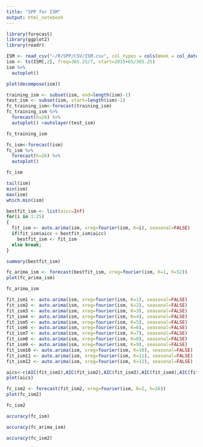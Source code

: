 ```yaml
---
title: "SPP for ISM"
output: html_notebook
---
```


```r
library(forecast)
library(ggplot2)
library(readr)
```

```r
ISM <- read_csv("~/R/SPP/CSV/ISM.csv", col_types = cols(Week = col_date(format = "%Y-%m-%d")))
ism <- ts(ISM[,2], freq=365.25/7, start=2015+65/365.25)
ism %>%
  autoplot()
```

```r
plot(decompose(ism))
```

```r
training_ism <- subset(ism, end=length(ism)-1)
test_ism <- subset(ism, start=length(ism)-1)
fc_training_ism<-forecast(training_ism)
fc_training_ism %>%
  forecast(h=26) %>%
  autoplot() +autolayer(test_ism)
```

```r
fc_training_ism
```

```r
fc_ism<-forecast(ism)
fc_ism %>%
  forecast(h=26) %>%
  autoplot()
```

```r
fc_ism
```

```r
tail(ism)
min(ism)
max(ism)
which.min(ism)
```

```r
bestfit_ism <- list(aicc=Inf)
for(i in 1:25)
{
  fit_ism <- auto.arima(ism, xreg=fourier(ism, K=i), seasonal=FALSE)
  if(fit_ism$aicc < bestfit_ism$aicc)
    bestfit_ism <- fit_ism
  else break;
}
```

```r
summary(bestfit_ism)
```

```r
fc_arima_ism <- forecast(bestfit_ism, xreg=fourier(ism, K=1, h=52))
plot(fc_arima_ism)
```

```r
fc_arima_ism
```

```r
fit_ism1 <- auto.arima(ism, xreg=fourier(ism, K=1), seasonal=FALSE)
fit_ism2 <- auto.arima(ism, xreg=fourier(ism, K=2), seasonal=FALSE)
fit_ism3 <- auto.arima(ism, xreg=fourier(ism, K=3), seasonal=FALSE)
fit_ism4 <- auto.arima(ism, xreg=fourier(ism, K=4), seasonal=FALSE)
fit_ism5 <- auto.arima(ism, xreg=fourier(ism, K=5), seasonal=FALSE)
fit_ism6 <- auto.arima(ism, xreg=fourier(ism, K=6), seasonal=FALSE)
fit_ism7 <- auto.arima(ism, xreg=fourier(ism, K=7), seasonal=FALSE)
fit_ism8 <- auto.arima(ism, xreg=fourier(ism, K=8), seasonal=FALSE)
fit_ism9 <- auto.arima(ism, xreg=fourier(ism, K=9), seasonal=FALSE)
fit_ism10 <- auto.arima(ism, xreg=fourier(ism, K=10), seasonal=FALSE)
fit_ism11 <- auto.arima(ism, xreg=fourier(ism, K=11), seasonal=FALSE)
fit_ism12 <- auto.arima(ism, xreg=fourier(ism, K=12), seasonal=FALSE)
```

```r
aics<-c(AIC(fit_ism1),AIC(fit_ism2),AIC(fit_ism3),AIC(fit_ism4),AIC(fit_ism5),AIC(fit_ism6),AIC(fit_ism7),AIC(fit_ism8),AIC(fit_ism9),AIC(fit_ism10),AIC(fit_ism11),AIC(fit_ism12))
plot(aics)
```

```r
fc_ism2 <- forecast(fit_ism2, xreg=fourier(ism, K=2, h=26))
plot(fc_ism2)
```

```r
fc_ism2
```

```r
accuracy(fc_ism)
```

```r
accuracy(fc_arima_ism)
```

```r
accuracy(fc_ism2)
```